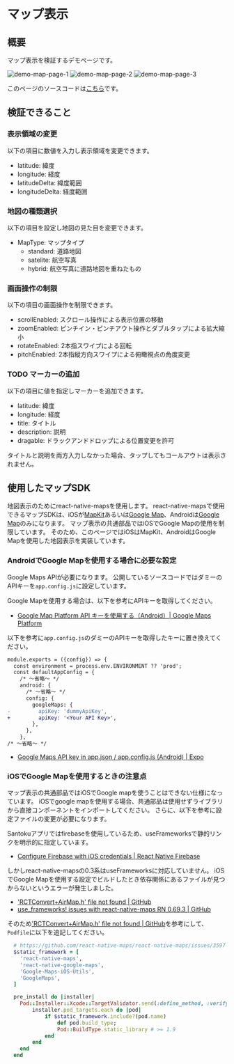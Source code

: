 # マップ表示

## 概要

マップ表示を検証するデモページです。

![demo-map-page-1](./demo-map-page-1.png) ![demo-map-page-2](./demo-map-page-2.png) ![demo-map-page-3](./demo-map-page-3.png)

このページのソースコードは[こちら](https://github.com/{@inject:organization}/mobile-app-crib-notes/tree/master/example-app/SantokuApp/src/features/demo-map)です。

## 検証できること

### 表示領域の変更

以下の項目に数値を入力し表示領域を変更できます。

- latitude: 緯度
- longitude: 経度
- latitudeDelta: 緯度範囲
- longitudeDelta: 経度範囲

### 地図の種類選択

以下の項目を設定し地図の見た目を変更できます。

- MapType: マップタイプ
  - standard: 道路地図
  - satelite: 航空写真
  - hybrid: 航空写真に道路地図を重ねたもの

### 画面操作の制限

以下の項目の画面操作を制限できます。

- scrollEnabled: スクロール操作による表示位置の移動
- zoomEnabled: ピンチイン・ピンチアウト操作とダブルタップによる拡大縮小
- rotateEnabled: 2本指スワイプによる回転
- pitchEnabled: 2本指縦方向スワイプによる俯瞰視点の角度変更

### TODO マーカーの追加

以下の項目に値を指定しマーカーを追加できます。

- latitude: 緯度
- longitude: 経度
- title: タイトル
- description: 説明
- dragable: ドラックアンドドロップによる位置変更を許可

タイトルと説明を両方入力しなかった場合、タップしてもコールアウトは表示されません。

## 使用したマップSDK

地図表示のためにreact-native-mapsを使用します。
react-native-mapsで使用できるマップSDKは、iOSが[MapKit](https://developer.apple.com/documentation/mapkit/)あるいは[Google Map](https://developers.google.com/maps/documentation/ios-sdk?hl=ja)、Androidは[Google Map](https://developers.google.com/maps/documentation/android-sdk?hl=ja)のみになります。
マップ表示の共通部品ではiOSでGoogle Mapの使用を制限しています。
そのため、このページではiOSはMapKit、AndroidはGoogle Mapを使用した地図表示を実装しています。

### AndroidでGoogle Mapを使用する場合に必要な設定

Google Maps APIが必要になります。
公開しているソースコードではダミーのAPIキーを`app.config.js`に設定しています。

Google Mapを使用する場合は、以下を参考にAPIキーを取得してください。

- [Google Map Platform API キーを使用する（Android）| Google Maps Platform](https://developers.google.com/maps/documentation/android-sdk/get-api-key?hl=ja)

以下を参考に`app.config.js`のダミーのAPIキーを取得したキーに置き換えてください。

```diff title="/app.config.js"
module.exports = ({config}) => {
  const environment = process.env.ENVIRONMENT ?? 'prod';
  const defaultAppConfig = {
    /* ～省略～ */
    android: {
      /* ～省略～ */
      config: {
        googleMaps: {
-         apiKey: 'dummyApiKey',
+         apiKey: '<Your API Key>',
        },
      },
    },
/* ～省略～ */
```

- [Google Maps API key in app.json / app.config.js (Android) | Expo](https://docs.expo.dev/versions/latest/config/app/#googlemaps)

### iOSでGoogle Mapを使用するときの注意点

マップ表示の共通部品ではiOSでGoogle mapを使うことはできない仕様になっています。
iOSでgoogle mapを使用する場合、共通部品は使用せずライブラリから直接コンポーネントをインポートしてください。
さらに、以下を参考に設定ファイルの変更が必要になります。

Santokuアプリではfirebaseを使用しているため、useFrameworksで静的リンクを明示的に指定しています。

- [Configure Firebase with iOS credentials | React Native Firebase](https://rnfirebase.io/#altering-cocoapods-to-use-frameworks)

しかしreact-native-mapsの0.3系はuseFrameworksに対応していません。
iOSでGoogle Mapを使用する設定でビルドしたとき依存関係にあるファイルが見つからないというエラーが発生しました。

- ['RCTConvert+AirMap.h' file not found | GitHub](https://github.com/react-native-maps/react-native-maps/issues/3597)
- [use_frameworks! issues with react-native-maps RN 0.69.3 | GitHub](https://github.com/react-native-maps/react-native-maps/discussions/4389)

そのため['RCTConvert+AirMap.h' file not found | GitHub](https://github.com/react-native-maps/react-native-maps/issues/3597)を参考にして、`Podfile`に以下を追記してください。

```Ruby
  # https://github.com/react-native-maps/react-native-maps/issues/3597
  $static_framework = [
    'react-native-maps',
    'react-native-google-maps',
    'Google-Maps-iOS-Utils',
    'GoogleMaps',
  ]

  pre_install do |installer|
    Pod::Installer::Xcode::TargetValidator.send(:define_method, :verify_no_static_framework_transitive_dependencies) {}
        installer.pod_targets.each do |pod|
            if $static_framework.include?(pod.name)
                def pod.build_type;
                Pod::BuildType.static_library # >= 1.9
            end
        end
    end
  end
```
